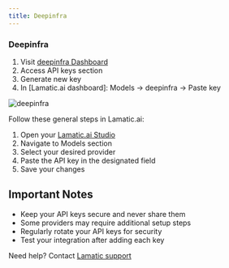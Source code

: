 ```yaml
---
title: Deepinfra
---
```


[deepinfra Dashboard]: https://perplexity.ai/settings/api

[Lamatic.ai Studio]: https://studio.lamatic.ai
[Lamatic support]: https://support.lamatic.ai

### Deepinfra 
1. Visit [deepinfra Dashboard][deepinfra Dashboard]
2. Access API keys section
3. Generate new key
4. In [Lamatic.ai dashboard]: Models → deepinfra → Paste key

![deepinfra](./img/deepinfra.png)

Follow these general steps in Lamatic.ai:
1. Open your [Lamatic.ai Studio]
2. Navigate to Models section
3. Select your desired provider
4. Paste the API key in the designated field
5. Save your changes

## Important Notes
- Keep your API keys secure and never share them
- Some providers may require additional setup steps
- Regularly rotate your API keys for security
- Test your integration after adding each key


Need help? Contact [Lamatic support]